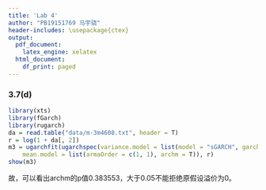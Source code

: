 ---
title: 'Lab 4'
author: "PB19151769 马宇骁"
header-includes: \usepackage{ctex}
output:
  pdf_document:
    latex_engine: xelatex
  html_document:
    df_print: paged
---

### 3.7(d)
```{r,warning=FALSE}
library(xts)
library(fGarch)
library(rugarch)
da = read.table("data/m-3m4608.txt", header = T)
r = log(1 + da[, 2])
m3 = ugarchfit(ugarchspec(variance.model = list(model = "sGARCH", garchOrder = c(2, 0)),
	mean.model = list(armaOrder = c(1, 1), archm = T)), r)
show(m3)
```
故，可以看出archm的p值0.383553，大于0.05不能拒绝原假设溢价为0。